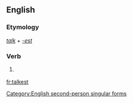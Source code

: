 ==English==

===Etymology===
''[[talk]]'' + ''[[-est]]''

===Verb===
{{infl|en|verb form}}

# {{archaic}} {{form of|Second-person singular simple present form|talk}}

[[Category:English second-person singular forms]]

[[fr:talkest]]